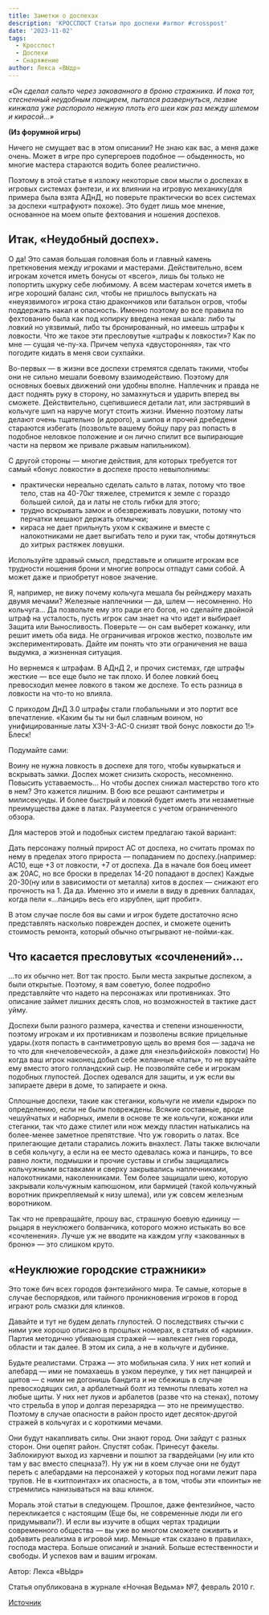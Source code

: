 ```yaml
---
title: Заметки о доспехах
description: 'КРОССПОСТ Статьи про доспехи #armor #crosspost'
date: '2023-11-02'
tags:
  - Кросспост
  - Доспехи
  - Снаряжение
author: Лекса «ВЫдр»
---
```


_«Он сделал сальто через закованного в броню стражника. И пока тот, стесненный неудобным панцирем, пытался развернуться, лезвие кинжала уже распороло нежную плоть его шеи как раз между шлемом и кирасой…»_

**(Из форумной игры)**

Ничего не смущает вас в этом описании? Не знаю как вас, а меня даже очень. Может в игре про супергероев подобное — обыденность, но многие мастера стараются водить более реалистично.

Поэтому в этой статье я изложу некоторые свои мысли о доспехах в игровых системах фэнтези, и их влиянии на игровую механику(для примера была взята АДнД, но поверьте практически во всех системах за доспехи «штрафуют» похоже). Это будет лишь мое мнение, основанное на моем опыте фехтования и ношения доспехов.

## Итак, «Неудобный доспех».

О да! Это самая большая головная боль и главный камень преткновения между игроками и мастерами. Действительно, всем игрокам хочется иметь бонусы от «всего», лишь бы только не попортить шкурку себе любимому. А всем мастерам хочется иметь в игре хороший баланс сил, чтобы не пришлось выпускать на «неуязвимого» игрока стаю дракончиков или батальон огров, чтобы поддержать накал и опасность. Именно поэтому во все правила по фехтованию была как под копирку введена некая шкала: либо ты ловкий но уязвимый, либо ты бронированный, но имеешь штрафы к ловкости.
Что же такое эти пресловутые «штрафы к ловкости»?
Как по мне — сущая че-пу-ха. Причем чепуха «двусторонняя», так что погодите кидать в меня свои сухпайки.

Во-первых — в жизни все доспехи стремятся сделать такими, чтобы они не сильно мешали боевому взаимодействию. Поэтому для основных боевых движений они удобны вполне. Наплечник и правда не даст поднять руку в сторону, но замахнуться и ударить вперед вы сможете.
Действительно,
 сцепившиеся детали лат, или застрявший в кольчуге шип на наруче могут стоить жизни. Именно поэтому латы делают очень тщательно (и дорого), а шипов и прочей дребедени стараются избегать (позвольте вашему бойцу пару раз попасть в подобное неловкое положение и он лично спилит все выпирающие части на первом же привале ржавым напильником). 

С другой стороны — многие действия, для которых требуется тот самый «бонус ловкости» в доспехе просто невыполнимы:
- практически нереально сделать сальто в латах, потому что твое тело, став на 40-70кг тяжелее, стремится к земле с гораздо большей силой, да и латы не столь гибки для этого;
- трудно вскрывать замок и обезвреживать ловушки, потому что перчатки мешают держать отмычки;
- кираса не дает прильнуть ухом к скважине и вместе с налокотниками не дает выгибать тело и руки так, чтобы дотянуться до хитрых растяжек ловушки.

Используйте здравый смысл, представьте и опишите игрокам все трудности ношения брони и многие вопросы отпадут сами собой. А может даже и приобретут новое значение.

Я, например, не вижу почему кольчуга мешала бы рейнджеру махать двумя мечами? Железные наплечники — да, шлем — несомненно. Но кольчуга… Да позвольте ему это ради его богов, но сделайте двойной штраф на усталость, пусть игрок сам знает на что идет и выбирает Защита или Выносливость. Поверьте — он сам выберет кожанку, или решит иметь оба вида. Не ограничивая игроков жестко, позвольте им экспериментировать. Дайте им понять что эти ограничения не ваша выдумка, а жизненная ситуация.

Но вернемся к штрафам. В АДнД 2, и прочих системах, где штрафы жесткие — все еще было не так плохо. И более ловкий боец превосходил менее ловкого в таком же доспехе. То есть разница в ловкости на что-то но влияла.

С приходом ДнД 3.0 штрафы стали глобальными и это портит все впечатление. «Каким бы ты ни был славным воином, но унифицированные латы ХЗЧ-3-АС-0 снизят твой бонус ловкости до 1!» Блеск!

Подумайте сами:

Воину не нужна ловкость в доспехе для того, чтобы кувыркаться и вскрывать замки. Доспех может снизить скорость, несомненно. Повысить уставаемость… Но чтобы доспех снижал мастерство того кто в нем? Это кажется лишним. В бою все решают сантиметры и милисекунды. И более быстрый и ловкий будет иметь эти незаметные преимущества даже в латах. Разумеется с учетом ограниченного обзора.

Для мастеров этой и подобных систем предлагаю такой вариант:

Дать персонажу полный прирост АС от доспеха, но считать промах по нему в пределах этого прироста — попаданием по доспеху.(например: АС10, еще +3 от ловкости, +7 от доспеха. Да в начале боя боец имеет аж 20АС, но все броски в пределах 14-20 попадают в доспех) Каждые 20-30(ну или в зависимости от металла) хитов в доспех — снижают его прочность на 1. Да да. Именно это и имели в виду в древних балладах, когда пели «…панцирь весь его изрублен, щит пробит».

В этом случае после боя вы сами и игрок будете достаточно ясно представлять насколько поврежден доспех, и сможете оценить стоимость ремонта, который обычно отыгрывают не-пойми-как.

## Что касается пресловутых «сочленений»…

…то их обычно нет. Вот так просто. Были места закрытые доспехом, а были открытые. Поэтому, я вам советую, более подробно представляйте что надето на персонажах или противниках. Это описание займет лишних десять слов, но возможностей в тактике даст уйму.

Доспехи были разного размера, качества и степени изношенности, поэтому игрокам и их противникам и позволены всякие прицельные удары.(хотя попасть в сантиметровую щель во время боя — задача не то что для «нечеловеческой», а даже для «неэльфийской» ловкости) Но когда ваш игрок наконец добыл себе желанные «латы», то не вручайте ему вместо этого голландский сыр. Не позволяйте себе и игрокам подобных глупостей. Доспех одевался для защиты, и уж если вы запираете двери в доме, то запираете и окна.

Сплошные доспехи, такие как стеганки, кольчуги не имели «дырок» по определению, если не были повреждены. Всякие составные, вроде чешуйчатых и наборных, имели в основе те же кольчуги, кожанки или стеганки, так что даже стилет или нож между пластин натыкались на более-менее заметное препятствие. Что уж говорить о латах. Все прилегающие детали старались ложить внахлест. Латы также включали в себя кольчугу, а если на ее место одевалась кожа и панцирь, то все равно локти, подмышки и прочие суставы и сгибы защищались кольчужными вставками и сверху закрывались наплечниками, налокотниками, наколенниками. Тем более защищали шею, которую закрывали кольчужным капюшоном, или бармицей (такой кольчужный воротник прикрепляемый к низу шлема), или уж совсем железным воротником.

Так что не превращайте, прошу вас, страшную боевую единицу — рыцаря в неуклюжего болванчика, которого можно истыкать во все «сочленения». Лучше уж не вводите на каждом углу «закованных в броню» — это слишком круто.

## «Неуклюжие городские стражники»

Это тоже бич всех городов фэнтезийного мира. Те самые, которые в случае беспорядков, или тайного проникновения игроков в город играют роль смазки для клинков.

Давайте и тут не будем делать глупостей. О последствиях стычки с ними уже хорошо описано в прошлых номерах, в статьях об «армии». Партия методично убивающая стражей — навлекает гнев города, области и так далее. В этом их сила, а не в кольчуге и дубинке.

Будьте реалистами. Стража — это мобильная сила. У них нет копий и алебард — ими не помахаешь в узком переулке, у тих нет панцирей и щитов — с ними не догонишь бандита и не сбежишь в случае превосходящих сил, а арбалетный болт из темноты плевать хотел на любые щиты. У них нет луков и арбалетов (разве что на стенах), потому что стрельба в упор и долгая перезарядка — это не преимущество. Поэтому в случае опасности в район просто идет десяток-другой стражей в кольчугах и с короткими мечами.

Они будут накапливать силы. Они знают город. Они зайдут с разных сторон. Они оцепят район. Спустят собак. Принесут факелы. Заблокируют выход из харчевни и пошлют за гвардейцами (ну или кто там у вас вместо спецназа?). Ну уж ни в коем случае они не будут переть с алебардами на персонажей у которых под ногами лежит пара трупов. Не в «хитпоинтах» их опасность, а в том, чтобы эти «поинты» не стремились нанизываться на ваш клинок.

Мораль этой статьи в следующем. Прошлое, даже фентезийное, часто перекликается с настоящим (Еще бы, не современные люди ли его придумывали?). И если вы изучите в общих чертах традиции современного общества — вы уже во многом сможете оживить и добавить реализма в игровой мир. Меньше «так сказано в правилах», господа мастера. Больше описаний и знаний. Больше естественности и свободы. И успехов вам и вашим игрокам.

Автор: Лекса «ВЫдр»

Статья опубликована в журнале «Ночная Ведьма» №7, февраль 2010 г.

[Источник](https://stormtower.ru/interesnyie-mesta/zametki-o-dospehah.html)
